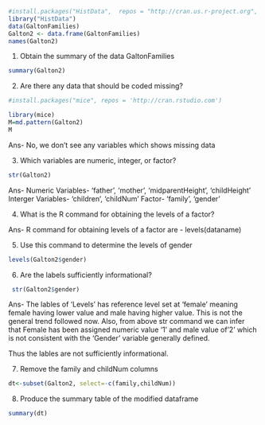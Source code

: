 

```{r}

#install.packages("HistData",  repos = "http://cran.us.r-project.org", dependencies=TRUE) 
library("HistData")
data(GaltonFamilies)
Galton2 <- data.frame(GaltonFamilies)
names(Galton2)

```

1. Obtain the summary of the data GaltonFamilies


```{r}
summary(Galton2)

```


2. Are there any data that should be coded missing?


```{r}
#install.packages("mice", repos = 'http://cran.rstudio.com')

library(mice)
M=md.pattern(Galton2)
M

```

Ans- No, we don't see any variables which shows missing data



3. Which variables are numeric, integer, or factor?

```{r}
str(Galton2)

```

Ans- Numeric Variables- 'father', 'mother', 'midparentHeight', 'childHeight'
Interger Variables- 'children', 'childNum'
Factor- 'family', 'gender'



4. What is the R command for obtaining the levels of a factor?

Ans-  R command for obtaining levels of a factor are - levels(dataname)


5. Use this command to determine the levels of gender

```{r}
levels(Galton2$gender)

```

6. Are the labels sufficiently informational?

```{r}
 str(Galton2$gender)
```


Ans- The lables of 'Levels' has reference level set at 'female' meaning female having lower value and male having higher value. This is not the general trend followed now. Also, 
from above str command we can infer that Female has been assigned numeric value '1' and male value of'2' which is not consistent with the 'Gender' variable generally defined.

Thus the lables are not sufficiently informational.



7. Remove the family and childNum columns


```{r}

dt<-subset(Galton2, select=-c(family,childNum))

```



8. Produce the summary table of the modified dataframe


```{r}
summary(dt)

```


    
    






